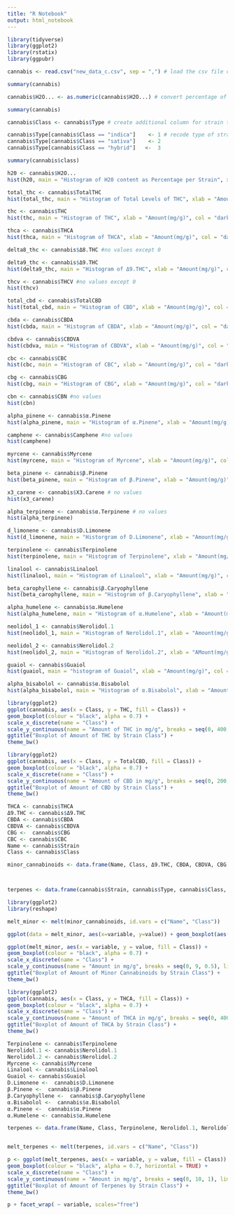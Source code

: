 ```yaml
---
title: "R Notebook"
output: html_notebook
---
```


```r

library(tidyverse)
library(ggplot2)
library(rstatix)
library(ggpubr)

```


```r
cannabis <- read.csv("new_data_c.csv", sep = ",") # load the csv file containing the strains with all information available

summary(cannabis)

```

```r
cannabis$H2O... <- as.numeric(cannabis$H2O...) # convert percentage of H20 from character to a number

summary(cannabis)

```

```r

cannabis$Class <- cannabis$Type # create additional column for strain type.

cannabis$Type[cannabis$Class == "indica"]    <- 1 # recode type of strain as numeric factor
cannabis$Type[cannabis$Class == "sativa"]    <- 2
cannabis$Type[cannabis$Class == "hybrid"]   <-  3

summary(cannabis$class)
```
```r

h20 <- cannabis$H2O...
hist(h20, main = "Histogram of H20 content as Percentage per Strain", xlab = "Percentage", ylab = "Frequency", col = "darkmagenta")

```
```r

total_thc <- cannabis$TotalTHC
hist(total_thc, main = "Histogram of Total Levels of THC", xlab = "Amount(mg/g)", col = "darkmagenta")


```
```r

thc <- cannabis$THC
hist(thc, main = "Histogram of THC", xlab = "Amount(mg/g)", col = "darkmagenta")

```
```r

thca <- cannabis$THCA
hist(thca, main = "Histogram of THCA", xlab = "Amount(mg/g)", col = "darkmagenta")

```
```r
delta8_thc <- cannabis$Δ8.THC #no values except 0

```

```r
delta9_thc <- cannabis$Δ9.THC
hist(delta9_thc, main = "Histogram of Δ9.THC", xlab = "Amount(mg/g)", col = "darkmagenta")
```
```r
thcv <- cannabis$THCV #no values except 0
hist(thcv)
```

```r
total_cbd <- cannabis$TotalCBD
hist(total_cbd, main = "Histogram of CBD", xlab = "Amount(mg/g)", col = "darkmagenta")
```
```r
cbda <- cannabis$CBDA
hist(cbda, main = "Histogram of CBDA", xlab = "Amount(mg/g)", col = "darkmagenta")

```


```r

cbdva <- cannabis$CBDVA
hist(cbdva, main = "Histogram of CBDVA", xlab = "Amount(mg/g)", col = "darkmagenta")

```
```r
cbc <- cannabis$CBC
hist(cbc, main = "Histogram of CBC", xlab = "Amount(mg/g)", col = "darkmagenta")
```
```r
cbg <- cannabis$CBG
hist(cbg, main = "Histogram of CBG", xlab = "Amount(mg/g)", col = "darkmagenta")
```

```r
cbn <- cannabis$CBN #no values
hist(cbn)

```

```r
alpha_pinene <- cannabis$α.Pinene
hist(alpha_pinene, main = "Histogram of α.Pinene", xlab = "Amount(mg/g)", col = "darkmagenta")
```
```r
camphene <- cannabis$Camphene #no values
hist(camphene)

```

```r
myrcene <- cannabis$Myrcene
hist(myrcene, main = "Histogram of Myrcene", xlab = "Amount(mg/g)", col = "darkmagenta")
```
```r

beta_pinene <- cannabis$β.Pinene
hist(beta_pinene, main = "Histogram of β.Pinene", xlab = "Amount(mg/g)", col = "darkmagenta")
```
```r
x3_carene <- cannabis$X3.Carene # no values
hist(x3_carene) 
```

```r
alpha_terpinene <- cannabis$α.Terpinene # no values
hist(alpha_terpinene)
```

```r
d_limonene <- cannabis$D.Limonene
hist(d_limonene, main = "Historgram of D.Limonene", xlab = "Amount(mg/g)", col = "darkmagenta")
```

```r

terpinolene <- cannabis$Terpinolene
hist(terpinolene, main = "Histogram of Terpinolene", xlab = "Amount(mg/g)", col = "darkmagenta")
```
```r

linalool <- cannabis$Linalool
hist(linalool, main = "Histogram of Linalool", xlab = "Amount(mg/g)", col = "darkmagenta")

```
```r
beta_carophyllene <- cannabis$β.Caryophyllene
hist(beta_carophyllene, main = "Histogram of β.Caryophyllene", xlab = "Amount(mg/g)", col = "darkmagenta")
```
```r
alpha_humelene <- cannabis$α.Humelene
hist(alpha_humelene, main = "Histogram of α.Humelene", xlab = "Amount(mg/g)", col = "darkmagenta")
```
```r
neolidol_1 <- cannabis$Nerolidol.1
hist(neolidol_1, main = "Histogram of Nerolidol.1", xlab = "Amount(mg/g)", col = "darkmagenta")
```
```r
neolidol_2 <- cannabis$Nerolidol.2
hist(neolidol_2, main = "Histogram of Nerolidol.2", xlab = "AMount(mg/g)", col = "darkmagenta")
```
```r
guaiol <- cannabis$Guaiol
hist(guaiol, main = "histogram of Guaiol", xlab = "Amount(mg/g)", col = "darkmagenta")
```
```r
alpha_bisabolol <- cannabis$α.Bisabolol
hist(alpha_bisabolol, main = "Histogram of α.Bisabolol", xlab = "Amount(mg/g)", col = "darkmagenta")
```
```r

library(ggplot2)
ggplot(cannabis, aes(x = Class, y = THC, fill = Class)) +
geom_boxplot(colour = "black", alpha = 0.7) +
scale_x_discrete(name = "Class") +
scale_y_continuous(name = "Amount of THC in mg/g", breaks = seq(0, 400, 25), limits=c(0, 400)) +
ggtitle("Boxplot of Amount of THC by Strain Class") +
theme_bw()


```
```r
library(ggplot2)
ggplot(cannabis, aes(x = Class, y = TotalCBD, fill = Class)) +
geom_boxplot(colour = "black", alpha = 0.7) +
scale_x_discrete(name = "Class") +
scale_y_continuous(name = "Amount of CBD in mg/g", breaks = seq(0, 200, 25), limits=c(0, 200)) +
ggtitle("Boxplot of Amount of CBD by Strain Class") +
theme_bw()


```

```r
THCA <- cannabis$THCA
Δ9.THC <- cannabis$Δ9.THC
CBDA <- cannabis$CBDA
CBDVA <- cannabis$CBDVA
CBG <-  cannabis$CBG
CBC <- cannabis$CBC
Name <- cannabis$Strain
Class <- cannabis$Class

minor_cannabinoids <- data.frame(Name, Class, Δ9.THC, CBDA, CBDVA, CBG, CBC)



terpenes <- data.frame(cannabis$Strain, cannabis$Type, cannabis$Class, cannabis$Terpinolene, cannabis$Nerolidol.1, cannabis$Nerolidol.2, cannabis$Myrcene, cannabis$Linalool, cannabis$Guaiol, cannabis$D.Limonene, cannabis$β.Pinene, cannabis$β.Caryophyllene, cannabis$α.Bisabolol, cannabis$α.Pinene, cannabis$α.Humelene)


```

```r

library(ggplot2)
library(reshape)

melt_minor <- melt(minor_cannabinoids, id.vars = c("Name", "Class"))

ggplot(data = melt_minor, aes(x=variable, y=value)) + geom_boxplot(aes(fill=Type))

ggplot(melt_minor, aes(x = variable, y = value, fill = Class)) +
geom_boxplot(colour = "black", alpha = 0.7) +
scale_x_discrete(name = "Class") +
scale_y_continuous(name = "Amount in mg/g", breaks = seq(0, 9, 0.5), limits=c(0, 9)) +
ggtitle("Boxplot of Amount of Minor Cannabinoids by Strain Class") +
theme_bw()


```
```r
library(ggplot2)
ggplot(cannabis, aes(x = Class, y = THCA, fill = Class)) +
geom_boxplot(colour = "black", alpha = 0.7) +
scale_x_discrete(name = "Class") +
scale_y_continuous(name = "Amount of THCA in mg/g", breaks = seq(0, 400, 25), limits=c(0, 400)) +
ggtitle("Boxplot of Amount of THCA by Strain Class") +
theme_bw()


```
```r
Terpinolene <- cannabis$Terpinolene
Nerolidol.1 <- cannabis$Nerolidol.1
Nerolidol.2 <- cannabis$Nerolidol.2
Myrcene <- cannabis$Myrcene
Linalool <- cannabis$Linalool
Guaiol <- cannabis$Guaiol
D.Limonene <-  cannabis$D.Limonene
β.Pinene <-  cannabis$β.Pinene
β.Caryophyllene <-  cannabis$β.Caryophyllene
α.Bisabolol <-  cannabis$α.Bisabolol
α.Pinene <-  cannabis$α.Pinene
α.Humelene <- cannabis$α.Humelene

terpenes <- data.frame(Name, Class, Terpinolene, Nerolidol.1, Nerolidol.2, Myrcene, Linalool, Guaiol, D.Limonene, β.Pinene, β.Caryophyllene, α.Bisabolol, α.Pinene, α.Humelene)


melt_terpenes <- melt(terpenes, id.vars = c("Name", "Class"))

p <- ggplot(melt_terpenes, aes(x = variable, y = value, fill = Class)) +
geom_boxplot(colour = "black", alpha = 0.7, horizontal = TRUE) +
scale_x_discrete(name = "Class") +
scale_y_continuous(name = "Amount in mg/g", breaks = seq(0, 10, 1), limits=c(0, 10)) +
ggtitle("Boxplot of Amount of Terpenes by Strain Class") +
theme_bw()

p + facet_wrap( ~ variable, scales="free")

```

